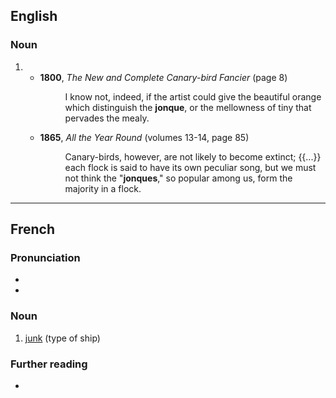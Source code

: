 ==English==

===Noun===
{{en-noun}}

# {{rfdef|en}} <!--some kind of bird-->
#* '''1800''', ''The New and Complete Canary-bird Fancier'' (page 8)
#*: I know not, indeed, if the artist could give the beautiful orange which distinguish {{sic}} the '''jonque''', or the mellowness of tiny that pervades the mealy.
#* '''1865''', ''All the Year Round'' (volumes 13-14, page 85)
#*: Canary-birds, however, are not likely to become extinct; {{...}} each flock is said to have its own peculiar song, but we must not think the "'''jonques'''," so popular among us, form the majority in a flock.

----

==French==

===Pronunciation===
* {{fr-IPA}}
* {{audio|fr|LL-Q150 (fra)-Pamputt-jonque.wav|Audio}}

===Noun===
{{fr-noun|f}}

# [[junk]] (type of ship)

===Further reading===
* {{R:TLFi}}

{{C|fr|Watercraft}}